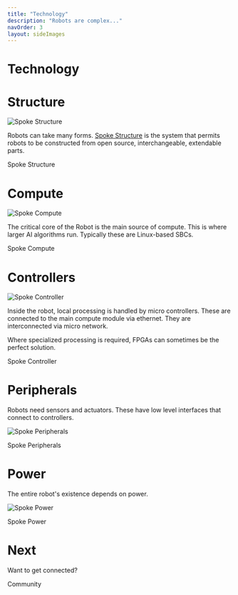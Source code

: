 ```yaml
---
title: "Technology"
description: "Robots are complex..."
navOrder: 3
layout: sideImages
---
```


# Technology

# Structure

![Spoke Structure](images/body.png)

Robots can take many forms.  [Spoke Structure](/docs/spoke-structure/spoke-structure) is the system that permits robots to be constructed from open source, interchangeable, extendable parts.

  <LinkButton href="/docs/spoke-structure/spoke-structure" size="2">Spoke Structure</LinkButton>

# Compute

![Spoke Compute](images/spoke-compute.webp)

The critical core of the Robot is the main source of compute.  This is where larger AI algorithms run.  Typically these are Linux-based SBCs.

  <LinkButton href="/docs/spoke-compute/spoke-compute" size="2">Spoke Compute</LinkButton>

# Controllers

![Spoke Controller](images/spoke-controller.png)

Inside the robot, local processing is handled by micro controllers.  These are connected to the main compute module via ethernet.  They are interconnected via micro network.

Where specialized processing is required, FPGAs can sometimes be the perfect solution.

  <LinkButton href="/docs/spoke-controller/spoke-controller" size="2">Spoke Controller</LinkButton>

# Peripherals

Robots need sensors and actuators.  These have low level interfaces that connect to controllers.

![Spoke Peripherals](images/spoke-peripherals.png)

  <LinkButton href="/docs/spoke-peripherals/spoke-peripherals" size="2">Spoke Peripherals</LinkButton>

# Power

The entire robot's existence depends on power.

![Spoke Power](images/spoke-power.png)

  <LinkButton href="/docs/spoke-power/spoke-power" size="2">Spoke Power</LinkButton>

# Next

Want to get connected?

  <LinkButton href="/community" size="2">Community</LinkButton>